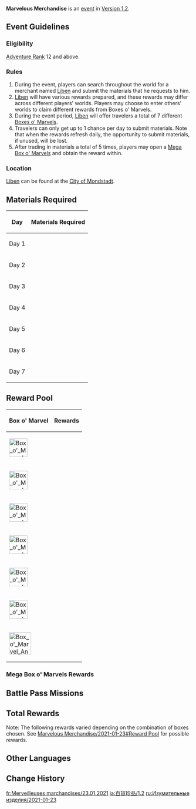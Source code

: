 {{Event Tabs
|rootpage=Marvelous Merchandise/2021-01-23
|gallery=false
}}
{{Event
|name              = Marvelous Merchandise 2021-01-23
|image             = Marvelous Merchandise Event.jpg
|type              = In-Game
|time_known        = yes
|time_start        = 2021-01-23 10:00:00
|time_end          = 2021-01-30 03:59:59
|link              = https://genshin.hoyoverse.com/en/news/detail/8144
|characters        = Liben
}}
{{Description|They say that a very striking character has appeared in Mondstadt. He claims to have some "new deals" which he could share with some partners.}}
'''Marvelous Merchandise''' is an [[event]] in [[Version 1.2]].

==Event Guidelines==
===Eligibility===
[[Adventure Rank]] 12 and above.

===Rules===
#During the event, players can search throughout the world for a merchant named [[Liben]] and submit the materials that he requests to him.
# [[Liben]] will have various rewards prepared, and these rewards may differ across different players' worlds. Players may choose to enter others' worlds to claim different rewards from Boxes o' Marvels.
# During the event period, [[Liben]] will offer travelers a total of 7 different [[#Reward Pool|Boxes o' Marvels]].
# Travelers can only get up to 1 chance per day to submit materials. Note that when the rewards refresh daily, the opportunity to submit materials, if unused, will be lost.
# After trading in materials a total of 5 times, players may open a [[#Mega Box o' Marvels Rewards|Mega Box o' Marvels]] and obtain the reward within.

===Location===
[[Liben]] can be found at the [[City of Mondstadt]].

==Materials Required==
{| class="article-table"
!Day
!Materials Required
|-
| style="text-align:center;" |Day 1
|{{Card|Apple|quality=1|text=5}}{{Card|Fowl|quality=1|text=5}}{{Card|Sweet Flower|quality=1|text=5}}
|-
| style="text-align:center;" |Day 2
|{{Card|Sunsettia|quality=1|text=5}}{{Card|Pinecone|quality=1|text=5}}{{Card|Carrot|quality=1|text=5}}
|-
| style="text-align:center;" |Day 3
|{{Card|Sweet Flower|quality=1|text=5}}{{Card|Berry|quality=1|text=5}}{{Card|Sunsettia|quality=1|text=5}}
|-
| style="text-align:center;" |Day 4
|{{Card|Carrot|quality=1|text=5}}{{Card|Mint|quality=1|text=5}}{{Card|Raw Meat|quality=1|text=5}}
|-
| style="text-align:center;" |Day 5
|{{Card|Radish|quality=1|text=5}}{{Card|Pinecone|quality=1|text=5}}{{Card|Fowl|quality=1|text=5}}
|-
| style="text-align:center;" |Day 6
|{{Card|Raw Meat|quality=1|text=5}}{{Card|Berry|quality=1|text=5}}{{Card|Mint|quality=1|text=5}}
|-
| style="text-align:center;" |Day 7
|{{Card|Bird Egg|quality=1|text=5}}{{Card|Apple|quality=1|text=5}}{{Card|Radish|quality=1|text=5}}
|}

==Reward Pool==
{| class="article-table tdc1"
!Box o' Marvel
!Rewards
|-
| [[File:Box o' Marvel Pyro 2021-01-23.png|50px|center]] {{Pyro}}
|{{Card|Primogem|40}}{{Card|Hero's Wit|6}}
|-
| [[File:Box o' Marvel Electro 2021-01-23.png|50px|center]] {{Electro}}
|{{Card|Primogem|40}}{{Card|Teachings of Freedom|3}}{{Card|Teachings of Resistance|3}}{{Card|Teachings of Ballad|3}}
|-
| [[File:Box o' Marvel Dendro 2021-01-23.png|50px|center]] {{Dendro}}
|{{Card|Primogem|40}}{{Card|Teachings of Prosperity|3}}{{Card|Teachings of Diligence|3}}{{Card|Teachings of Gold|3}}
|-
| [[File:Box o' Marvel Cryo 2021-01-23.png|50px|center]] {{Cryo}}
|{{Card|Primogem|40}}{{Card|Mora|60,000}}
|-
| [[File:Box o' Marvel Geo 2021-01-23.png|50px|center]] {{Geo}}
|{{Card|Primogem|40}}{{Card|Fine Enhancement Ore|10}}{{Card|Mystic Enhancement Ore|10}}
|-
| [[File:Box o' Marvel Hydro 2021-01-23.png|50px|center]] {{Hydro}}
|{{Card|Primogem|40}}{{Card|Mora|20,000}}{{Card|Hero's Wit|4}}
|-
| [[File:Box o' Marvel Anemo 2021-01-23.png|60px|center]] {{Anemo}}
|{{Card|Primogem|40}}{{Card|Mora|20,000}}{{Card|Mystic Enhancement Ore|8}}
|}

===Mega Box o' Marvels Rewards===
{{Card|Primogem|100}}{{Card|Hero's Wit|3}}{{Card|Mystic Enhancement Ore|6}}{{Card|Mora|50,000}}

==Battle Pass Missions==
{{Battle Pass Missions
|name     = Mountaineer's Endurance
|mission1 = {{Color|[Event]}} Submit materials to the merchant 5 times in Marvelous Merchandise
|exp1     = 1,200
}}

==Total Rewards==
{{Event Rewards
|Primogem = 380
|Mora = 50,000
|Hero's Wit = 3
|Mystic Enhancement Ore = 6
|sort = Primogem,Mora,Hero's Wit,Mystic Enhancement Ore
}}
Note: The following rewards varied depending on the combination of boxes chosen. See [[Marvelous Merchandise/2021-01-23#Reward Pool]] for possible rewards.
{{Event Rewards
|sort = Mora,Hero's Wit,Fine Enhancement Ore,Mystic Enhancement Ore,Teachings of Freedom,Teachings of Resistance,Teachings of Ballad,Teachings of Prosperity,Teachings of Diligence,Teachings of Gold
}}

==Other Languages==
{{Other Languages|Transclude=Marvelous Merchandise}}

==Change History==
{{Change History|1.2}}

[[fr:Merveilleuses marchandises/23.01.2021]]
[[ja:百貨珍品/1.2]]
[[ru:Изумительные изделия/2021-01-23]]